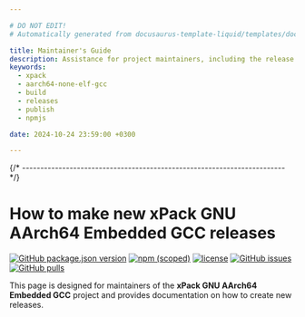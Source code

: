 ```yaml
---

# DO NOT EDIT!
# Automatically generated from docusaurus-template-liquid/templates/docusaurus.

title: Maintainer's Guide
description: Assistance for project maintainers, including the release schedule, versioning scheme, and instructions on how to build, test, and publish.
keywords:
  - xpack
  - aarch64-none-elf-gcc
  - build
  - releases
  - publish
  - npmjs

date: 2024-10-24 23:59:00 +0300

---
```



{/* ------------------------------------------------------------------------ */}

# How to make new xPack GNU AArch64 Embedded GCC releases

[![GitHub package.json version](https://img.shields.io/github/package-json/v/xpack-dev-tools/aarch64-none-elf-gcc-xpack?color=blue)](https://github.com/xpack-dev-tools/aarch64-none-elf-gcc-xpack/blob/xpack/package.json)
[![npm (scoped)](https://img.shields.io/npm/v/@xpack-dev-tools/aarch64-none-elf-gcc?color=green)](https://www.npmjs.com/package/@xpack-dev-tools/aarch64-none-elf-gcc/)
[![license](https://img.shields.io/github/license/xpack-dev-tools/aarch64-none-elf-gcc-xpack)](https://github.com/xpack-dev-tools/aarch64-none-elf-gcc-xpack/blob/xpack/LICENSE)
[![GitHub issues](https://img.shields.io/github/issues/xpack-dev-tools/aarch64-none-elf-gcc-xpack)](https://github.com/xpack-dev-tools/aarch64-none-elf-gcc-xpack/issues)
[![GitHub pulls](https://img.shields.io/github/issues-pr/xpack-dev-tools/aarch64-none-elf-gcc-xpack)](https://github.com/xpack-dev-tools/aarch64-none-elf-gcc-xpack/pulls)

This page is designed for maintainers of the
**xPack GNU AArch64 Embedded GCC**
project and provides documentation on how to create new releases.

<Content />
